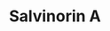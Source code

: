 ---
title: Salvinorin A
duration_chart_title: Smoked Duration of Salvinorin A
duration_chart:
  total: 30–60 m
  onset: 45s
  coming_up: 90s
  plateau: 390s
  coming_down: 25m
positive_effects: euphoria, empathy, stimulation
negative_effects: nausea, muscle tension, confusion, anxiety
neutral_effects: visuals
image_location: /src/assets/Images/Salvinorin A/Salvinorin a (structural formula).png
dosage_table:
  title: Smoked Dosage of Salvinorin A
  threshold: 0.1 mg
  light: 0.2 mg
  common: 0.3 mg
  strong: 0.4 mg
  heavy: 0.5+ mg
--- 